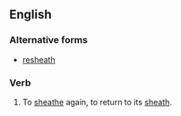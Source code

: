 ==English==

===Alternative forms===
*[[resheath]]

===Verb===
{{en-verb|resheathes|resheathing|resheathed|resheathed}}

#To [[sheathe]] again, to return to its [[sheath]].